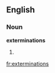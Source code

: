 ==English==

===Noun===
'''exterminations'''

# {{plural of|[[extermination]]}}

[[fr:exterminations]]